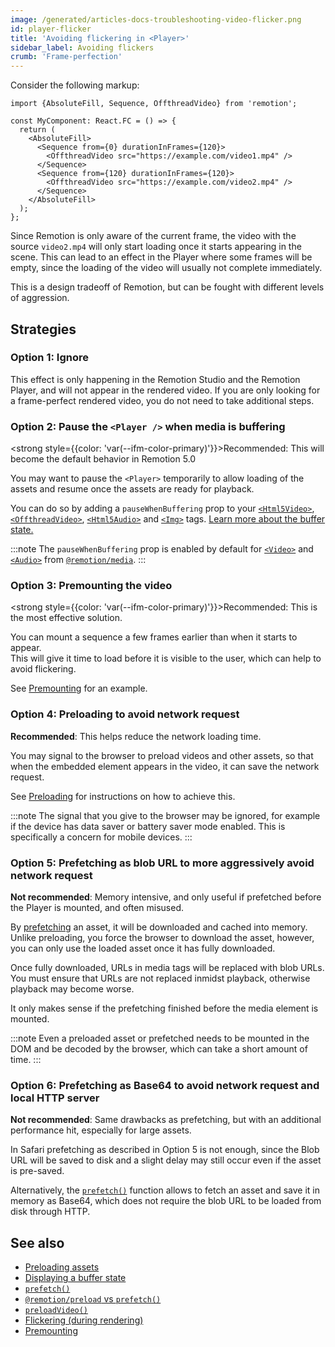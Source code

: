 ```yaml
---
image: /generated/articles-docs-troubleshooting-video-flicker.png
id: player-flicker
title: 'Avoiding flickering in <Player>'
sidebar_label: Avoiding flickers
crumb: 'Frame-perfection'
---
```


Consider the following markup:

```tsx twoslash title="MyComponent.tsx"
import {AbsoluteFill, Sequence, OffthreadVideo} from 'remotion';

const MyComponent: React.FC = () => {
  return (
    <AbsoluteFill>
      <Sequence from={0} durationInFrames={120}>
        <OffthreadVideo src="https://example.com/video1.mp4" />
      </Sequence>
      <Sequence from={120} durationInFrames={120}>
        <OffthreadVideo src="https://example.com/video2.mp4" />
      </Sequence>
    </AbsoluteFill>
  );
};
```

Since Remotion is only aware of the current frame, the video with the source `video2.mp4` will only start loading once it starts appearing in the scene. This can lead to an effect in the Player where some frames will be empty, since the loading of the video will usually not complete immediately.

This is a design tradeoff of Remotion, but can be fought with different levels of aggression.

## Strategies

### Option 1: Ignore

This effect is only happening in the Remotion Studio and the Remotion Player, and will not appear in the rendered video. If you are only looking for a frame-perfect rendered video, you do not need to take additional steps.

### Option 2: Pause the `<Player />` when media is buffering

<strong style={{color: 'var(--ifm-color-primary)'}}>Recommended</strong>: This will become the default behavior in Remotion 5.0

You may want to pause the `<Player>` temporarily to allow loading of the assets and resume once the assets are ready for playback.

You can do so by adding a `pauseWhenBuffering` prop to your [`<Html5Video>`](/docs/html5-video/#pausewhenbuffering), [`<OffthreadVideo>`](/docs/offthreadvideo/#pausewhenbuffering), [`<Html5Audio>`](/docs/html5-audio/#pausewhenbuffering) and [`<Img>`](/docs/img#pausewhenloading) tags. [Learn more about the buffer state.](/docs/player/buffer-state)

:::note
The `pauseWhenBuffering` prop is enabled by default for [`<Video>`](/docs/media/video) and [`<Audio>`](/docs/media/audio) from [`@remotion/media`](/docs/media).
:::

### Option 3: Premounting the video<AvailableFrom v="4.0.140"/>

<strong style={{color: 'var(--ifm-color-primary)'}}>Recommended</strong>: This is the most effective solution.

You can mount a sequence a few frames earlier than when it starts to appear.  
This will give it time to load before it is visible to the user, which can help to avoid flickering.

See [Premounting](/docs/player/premounting) for an example.

### Option 4: Preloading to avoid network request

<strong>Recommended</strong>: This helps reduce the network loading time.

You may signal to the browser to preload videos and other assets, so that when the embedded element appears in the video, it can save the network request.

See [Preloading](/docs/player/preloading) for instructions on how to achieve this.

:::note
The signal that you give to the browser may be ignored, for example if the device has data saver or battery saver mode enabled. This is specifically a concern for mobile devices.
:::

### Option 5: Prefetching as blob URL to more aggressively avoid network request

<strong>Not recommended</strong>: Memory intensive, and only useful if prefetched before the Player is mounted, and often misused.

By [prefetching](/docs/prefetch) an asset, it will be downloaded and cached into memory.  
Unlike preloading, you force the browser to download the asset, however, you can only use the loaded asset once it has fully downloaded.

Once fully downloaded, URLs in media tags will be replaced with blob URLs.  
You must ensure that URLs are not replaced inmidst playback, otherwise playback may become worse.

It only makes sense if the prefetching finished before the media element is mounted.

:::note
Even a preloaded asset or prefetched needs to be mounted in the DOM and be decoded by the browser, which can take a short amount of time.
:::

### Option 6: Prefetching as Base64 to avoid network request and local HTTP server

<strong>Not recommended</strong>: Same drawbacks as prefetching, but with an additional performance hit, especially for large assets.

In Safari prefetching as described in Option <InlineStep>5</InlineStep> is not enough, since the Blob URL will be saved to disk and a slight delay may still occur even if the asset is pre-saved.

Alternatively, the [`prefetch()`](/docs/prefetch) function allows to fetch an asset and save it in memory as Base64, which does not require the blob URL to be loaded from disk through HTTP.

## See also

- [Preloading assets](/docs/player/preloading)
- [Displaying a buffer state](/docs/buffer-state)
- [`prefetch()`](/docs/prefetch)
- [`@remotion/preload` vs `prefetch()`](/docs/player/preloading#remotionpreload-vs-prefetch)
- [`preloadVideo()`](/docs/preload/preload-video)
- [Flickering (during rendering)](/docs/flickering)
- [Premounting](/docs/player/premounting)
